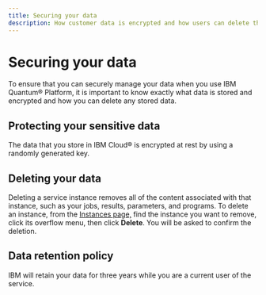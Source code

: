 ```yaml
---
title: Securing your data
description: How customer data is encrypted and how users can delete their personal data.
---
```


# Securing your data

To ensure that you can securely manage your data when you use IBM Quantum&reg; Platform, it is important to know exactly what data is stored and encrypted and how you can delete any stored data.

## Protecting your sensitive data

The data that you store in IBM Cloud&reg; is encrypted at rest by using a randomly generated key.


## Deleting your data

Deleting a service instance removes all of the content associated with that instance, such as your jobs, results, parameters, and programs. To delete an instance, from the [Instances page,](https://quantum.cloud.ibm.com/instances) find the instance you want to remove, click its overflow menu, then click **Delete**. You will be asked to confirm the deletion.

## Data retention policy

IBM will retain your data for three years while you are a current user of the service.